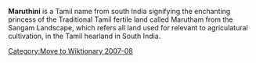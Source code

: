 [[Category:Move to Wiktionary 2007-08]]

'''Maruthini''' is a Tamil name from south India signifying the enchanting princess of the Traditional Tamil fertile land called Marutham from the Sangam Landscape, which refers all land used for relevant to agriculatural cultivation, in the Tamil hearland in South India.